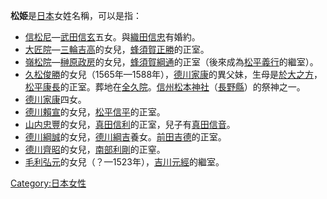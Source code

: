 {{japanese|japanese=松姫|kana=まつひめ|romaji=Matsuhime}}
'''松姫'''是[[日本|日本]]女姓名稱，可以是指：
*[[信松尼|信松尼]]—[[武田信玄|武田信玄]]五女。與[[織田信忠|織田信忠]]有婚約。
*[[大匠院|大匠院]]—[[三輪吉高|三輪吉高]]的女兒，[[蜂須賀正勝|蜂須賀正勝]]的正室。
*[[嶺松院|嶺松院]]—[[榊原政房|榊原政房]]的女兒，[[蜂須賀綱通|蜂須賀綱通]]的正室（後來成為[[松平義行|松平義行]]的繼室）。
*[[久松俊勝|久松俊勝]]的女兒（1565年—1588年），[[德川家康|德川家康]]的異父妹，生母是[[於大之方|於大之方]]，[[松平康長|松平康長]]的正室。葬地在[[全久院|全久院]]。[[信州|信州]][[松本神社|松本神社]]（[[長野縣|長野縣]]）的祭神之一。
*[[德川家康|德川家康]]四女。
*[[德川賴宣|德川賴宣]]的女兒，[[松平信平|松平信平]]的正室。
*[[山内忠豐|山内忠豐]]的女兒，[[真田信利|真田信利]]的正室，兒子有[[真田信音|真田信音]]。
*[[德川綱誠|德川綱誠]]的女兒，[[德川綱吉|德川綱吉]]養女。[[前田吉德|前田吉德]]的正室。
*[[德川齊昭|德川齊昭]]的女兒，[[南部利剛|南部利剛]]的正窒。
*[[毛利弘元|毛利弘元]]的女兒（？—1523年），[[吉川元經|吉川元經]]的繼室。

{{disambig|Cat=二字人名消歧義}}
[[Category:日本女性|Category:日本女性]]